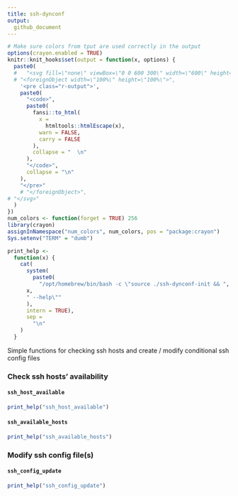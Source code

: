 ```yaml
---
title: ssh-dynconf
output:
  github_document
---
```


```r
# Make sure colors from tput are used correctly in the output
options(crayon.enabled = TRUE)
knitr::knit_hooks$set(output = function(x, options) {
  paste0(
  #   "<svg fill=\"none\" viewBox=\"0 0 600 300\" width=\"600\" height=\"300\" xmlns=\"http://www.w3.org/2000/svg\">",
  # "<foreignObject width=\"100%\" height=\"100%\">",
    '<pre class="r-output">',
    paste0(
      "<code>",
      paste0(
        fansi::to_html(
          x =
            htmltools::htmlEscape(x),
          warn = FALSE,
          carry = FALSE
        ),
        collapse = "  \n"
      ),
      "</code>",
      collapse = "\n"
    ),
    "</pre>"
    # "</foreignObject>",
# "</svg>"
  )
})
num_colors <- function(forget = TRUE) 256
library(crayon)
assignInNamespace("num_colors", num_colors, pos = "package:crayon")
Sys.setenv("TERM" = "dumb")

print_help <-
  function(x) {
    cat(
      system(
        paste0(
          "/opt/homebrew/bin/bash -c \"source ./ssh-dynconf-init && ",
      x,
      " --help\""
      ), 
      intern = TRUE),
      sep =
        "\n"
    )
  }
```



Simple functions for checking ssh hosts and create / modify conditional ssh config files

### Check ssh hosts' availability

#### `ssh_host_available`

```r
print_help("ssh_host_available")
```

#### `ssh_available_hosts`

```r
print_help("ssh_available_hosts")
```


### Modify ssh config file(s)

#### `ssh_config_update`

```r
print_help("ssh_config_update")
```

